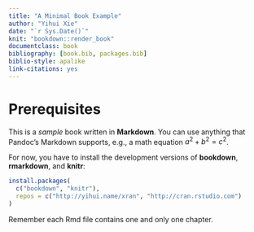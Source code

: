 ```yaml
--- 
title: "A Minimal Book Example"
author: "Yihui Xie"
date: "`r Sys.Date()`"
knit: "bookdown::render_book"
documentclass: book
bibliography: [book.bib, packages.bib]
biblio-style: apalike
link-citations: yes
---
```


# Prerequisites

This is a _sample_ book written in **Markdown**. You can use anything that Pandoc's Markdown supports, e.g., a math equation $a^2 + b^2 = c^2$.

For now, you have to install the development versions of **bookdown**, **rmarkdown**, and **knitr**:

```r
install.packages(
  c("bookdown", "knitr"),
  repos = c("http://yihui.name/xran", "http://cran.rstudio.com")
)
```

Remember each Rmd file contains one and only one chapter.
